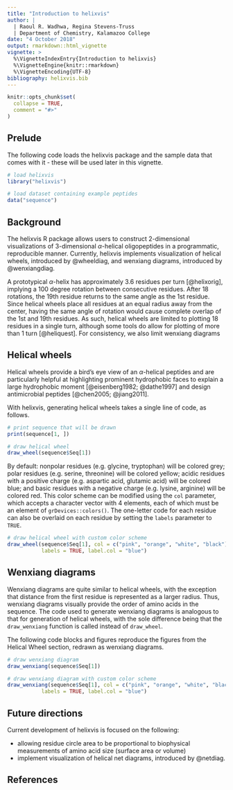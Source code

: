 ```yaml
---
title: "Introduction to helixvis"
author: |
  | Raoul R. Wadhwa, Regina Stevens-Truss
  | Department of Chemistry, Kalamazoo College
date: "4 October 2018"
output: rmarkdown::html_vignette
vignette: >
  %\VignetteIndexEntry{Introduction to helixvis}
  %\VignetteEngine{knitr::rmarkdown}
  %\VignetteEncoding{UTF-8}
bibliography: helixvis.bib
---
```


```r
knitr::opts_chunk$set(
  collapse = TRUE,
  comment = "#>"
)
```

## Prelude

The following code loads the helixvis package and the sample data that comes with it - these will be used later in this vignette.

```r
# load helixvis
library("helixvis")

# load dataset containing example peptides
data("sequence")
```

## Background

The helixvis R package allows users to construct 2-dimensional visualizations of 3-dimensional $\alpha$-helical oligopeptides in a programmatic, reproducible manner.
Currently, helixvis implements visualization of helical wheels, introduced by @wheeldiag, and wenxiang diagrams, introduced by @wenxiangdiag.

A prototypical $\alpha$-helix has approximately 3.6 residues per turn [@helixorig], implying a 100 degree rotation between consecutive residues.
After 18 rotations, the 19th residue returns to the same angle as the 1st residue.
Since helical wheels place all residues at an equal radius away from the center, having the same angle of rotation would cause complete overlap of the 1st and 19th residues.
As such, helical wheels are limited to plotting 18 residues in a single turn, although some tools do allow for plotting of more than 1 turn [@heliquest].
For consistency, we also limit wenxiang diagrams

## Helical wheels

Helical wheels provide a bird's eye view of an $\alpha$-helical peptides and are particularly helpful at highlighting prominent hydrophobic faces to explain a large hydrophobic moment [@eisenberg1982; @dathe1997] and design antimicrobial peptides [@chen2005; @jiang2011].

With helixvis, generating helical wheels takes a single line of code, as follows.

```r
# print sequence that will be drawn
print(sequence[1, ])

# draw helical wheel
draw_wheel(sequence$Seq[1])
```

By default: nonpolar residues (e.g. glycine, tryptophan) will be colored grey; polar residues (e.g. serine, threonine) will be colored yellow; acidic residues with a positive charge (e.g. aspartic acid, glutamic acid) will be colored blue; and basic residues with a negative charge (e.g. lysine, arginine) will be colored red.
This color scheme can be modified using the `col` parameter, which accepts a character vector with 4 elements, each of which must be an element of `grDevices::colors()`.
The one-letter code for each residue can also be overlaid on each residue by setting the `labels` parameter to `TRUE`.

```r
# draw helical wheel with custom color scheme
draw_wheel(sequence$Seq[1], col = c("pink", "orange", "white", "black"),
           labels = TRUE, label.col = "blue")
```

## Wenxiang diagrams

Wenxiang diagrams are quite similar to helical wheels, with the exception that distance from the first residue is represented as a larger radius.
Thus, wenxiang diagrams visually provide the order of amino acids in the sequence.
The code used to generate wenxiang diagrams is analogous to that for generation of helical wheels, with the sole difference being that the `draw_wenxiang` function is called instead of `draw_wheel`.

The following code blocks and figures reproduce the figures from the Helical Wheel section, redrawn as wenxiang diagrams.

```r
# draw wenxiang diagram
draw_wenxiang(sequence$Seq[1])

# draw wenxiang diagram with custom color scheme
draw_wenxiang(sequence$Seq[1], col = c("pink", "orange", "white", "black"),
           labels = TRUE, label.col = "blue")
```

## Future directions

Current development of helixvis is focused on the following:

* allowing residue circle area to be proportional to biophysical measurements of amino acid size (surface area or volume)
* implement visualization of helical net diagrams, introduced by @netdiag.

## References
